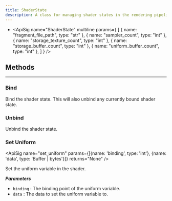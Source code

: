 ```yaml
---
title: ShaderState
description: A class for managing shader states in the rendering pipeline.
---
```

- <ApiSig name="ShaderState" multiline params={
    [
        { name: "fragment_file_path", type: "str" },
        { name: "sampler_count", type: "int" },
        { name: "storage_texture_count", type: "int" },
        { name: "storage_buffer_count", type: "int" },
        { name: "uniform_buffer_count", type: "int" },
    ]
    } />

## Methods
---

### Bind
<div className="api-card">

<ApiSig name="bind" returns="None" />

Bind the shader state. This will also unbind any currently bound shader state.

</div>

### Unbind
<div className="api-card">

<ApiSig name="unbind" returns="None" />

Unbind the shader state.

</div>

### Set Uniform
<div className="api-card">

<ApiSig name="set_uniform" params={[{name: 'binding', type: 'int'}, {name: 'data', type: 'Buffer | bytes'}]} returns="None" />

Set the uniform variable in the shader.

_**Parameters**_

- `binding` : The binding point of the uniform variable.
- `data` : The data to set the uniform variable to.

</div>